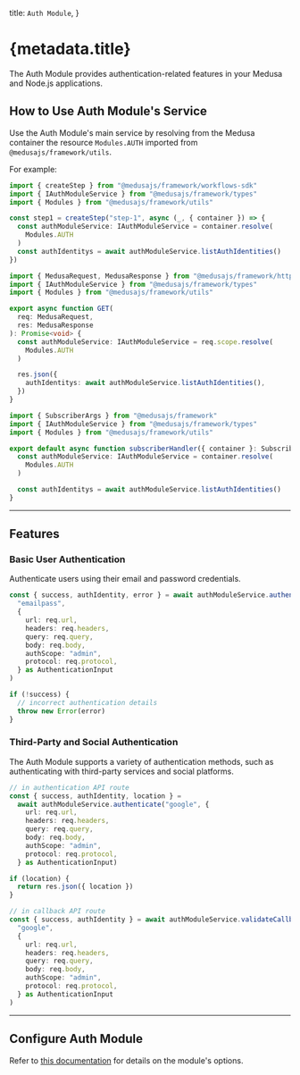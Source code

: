 
  title: `Auth Module`,
}

# {metadata.title}

The Auth Module provides authentication-related features in your Medusa and Node.js applications.

## How to Use Auth Module's Service

Use the Auth Module's main service by resolving from the Medusa container the resource `Modules.AUTH` imported from `@medusajs/framework/utils`.

For example:

<CodeTabs groupId="resource-type">
  <CodeTab label="Workflow Step" value="workflow-step">

```ts title="src/workflows/hello-world/step1.ts"
import { createStep } from "@medusajs/framework/workflows-sdk"
import { IAuthModuleService } from "@medusajs/framework/types"
import { Modules } from "@medusajs/framework/utils"

const step1 = createStep("step-1", async (_, { container }) => {
  const authModuleService: IAuthModuleService = container.resolve(
    Modules.AUTH
  )
  const authIdentitys = await authModuleService.listAuthIdentities()
})
```

  </CodeTab>
  <CodeTab label="API Route" value="api-route">

```ts title="src/api/store/custom/route.ts"
import { MedusaRequest, MedusaResponse } from "@medusajs/framework/http"
import { IAuthModuleService } from "@medusajs/framework/types"
import { Modules } from "@medusajs/framework/utils"

export async function GET(
  req: MedusaRequest,
  res: MedusaResponse
): Promise<void> {
  const authModuleService: IAuthModuleService = req.scope.resolve(
    Modules.AUTH
  )

  res.json({
    authIdentitys: await authModuleService.listAuthIdentities(),
  })
}
```

  </CodeTab>
  <CodeTab label="Subscriber" value="subscribers">

```ts title="src/subscribers/custom-handler.ts"
import { SubscriberArgs } from "@medusajs/framework"
import { IAuthModuleService } from "@medusajs/framework/types"
import { Modules } from "@medusajs/framework/utils"

export default async function subscriberHandler({ container }: SubscriberArgs) {
  const authModuleService: IAuthModuleService = container.resolve(
    Modules.AUTH
  )

  const authIdentitys = await authModuleService.listAuthIdentities()
}
```

  </CodeTab>
</CodeTabs>

---

## Features

### Basic User Authentication

Authenticate users using their email and password credentials.

```ts
const { success, authIdentity, error } = await authModuleService.authenticate(
  "emailpass",
  {
    url: req.url,
    headers: req.headers,
    query: req.query,
    body: req.body,
    authScope: "admin",
    protocol: req.protocol,
  } as AuthenticationInput
)

if (!success) {
  // incorrect authentication details
  throw new Error(error)
}
```

### Third-Party and Social Authentication

The Auth Module supports a variety of authentication methods, such as authenticating with third-party services and social platforms.

```ts
// in authentication API route
const { success, authIdentity, location } =
  await authModuleService.authenticate("google", {
    url: req.url,
    headers: req.headers,
    query: req.query,
    body: req.body,
    authScope: "admin",
    protocol: req.protocol,
  } as AuthenticationInput)

if (location) {
  return res.json({ location })
}

// in callback API route
const { success, authIdentity } = await authModuleService.validateCallback(
  "google",
  {
    url: req.url,
    headers: req.headers,
    query: req.query,
    body: req.body,
    authScope: "admin",
    protocol: req.protocol,
  } as AuthenticationInput
)
```

---

## Configure Auth Module

Refer to [this documentation](./module-options/page.mdx) for details on the module's options.
